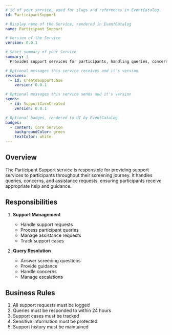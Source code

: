```yaml
---
# id of your service, used for slugs and references in EventCatalog.
id: ParticipantSupport

# Display name of the Service, rendered in EventCatalog
name: Participant Support

# Version of the Service
version: 0.0.1

# Short summary of your Service
summary: |
  Provides support services for participants, handling queries, concerns, and assistance requests throughout their screening journey.

# Optional messages this service receives and it's version
receives:
  - id: CreateSupportCase
    version: 0.0.1

# Optional messages this service sends and it's version
sends:
  - id: SupportCaseCreated
    version: 0.0.1

# Optional badges, rendered to UI by EventCatalog
badges:
  - content: Core Service
    backgroundColor: green
    textColor: white
---
```


## Overview

The Participant Support service is responsible for providing support services to participants throughout their screening journey. It handles queries, concerns, and assistance requests, ensuring participants receive appropriate help and guidance.

## Responsibilities

1. **Support Management**

   - Handle support requests
   - Process participant queries
   - Manage assistance requests
   - Track support cases

2. **Query Resolution**

   - Answer screening questions
   - Provide guidance
   - Handle concerns
   - Manage escalations

## Business Rules

1. All support requests must be logged
2. Queries must be responded to within 24 hours
3. Support cases must be tracked
4. Sensitive information must be protected
5. Support history must be maintained

<NodeGraph />
